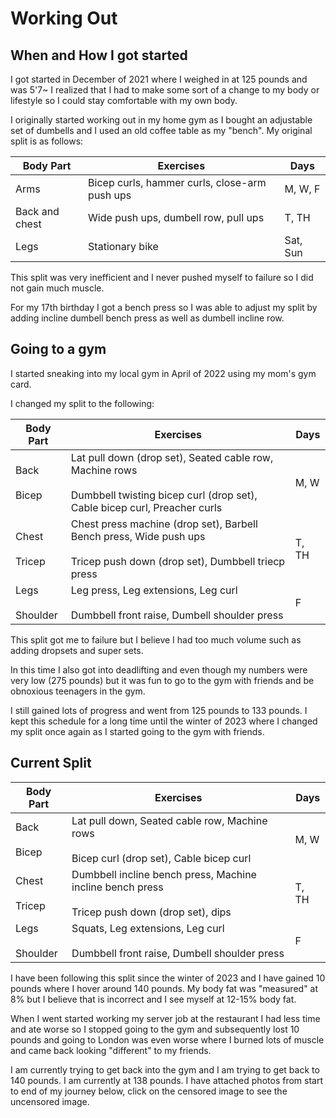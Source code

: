 
# Working Out

## When and How I got started
I got started in December of 2021 where I weighed in at 125 pounds and was 5'7~
I realized that I had to make some sort of a change to my body or lifestyle so I could stay comfortable with my own body. 

I originally started working out in my home gym as I bought an adjustable set of dumbells and I used an old coffee table as my "bench".
My original split is as follows:

<table>
    <thead>
        <tr>
            <th>Body Part</th>
            <th>Exercises</th>
            <th>Days</th>
        </tr>
    </thead>
    <tbody>
        <tr>
            <td>Arms</td>
            <td>Bicep curls, hammer curls, close-arm push ups</td>
            <td>M, W, F</td>
        </tr>
        <tr>
            <td>Back and chest</td>
            <td>Wide push ups, dumbell row, pull ups</td>
            <td>T, TH</td>
        </tr>
                <tr>
            <td>Legs</td>
            <td>Stationary bike</td>
            <td>Sat, Sun</td>
        </tr>
    </tbody>
</table>

This split was very inefficient and I never pushed myself to failure so I did not gain much muscle. 

For my 17th birthday I got a bench press so I was able to adjust my split by adding incline dumbell bench press as well as dumbell incline row.

## Going to a gym

I started sneaking into my local gym in April of 2022 using my mom's gym card. 

I changed my split to the following:


<table>
    <thead>
        <tr>
            <th>Body Part</th>
            <th>Exercises</th>
            <th>Days</th>
        </tr>
    </thead>
    <tbody>
        <tr>
            <td>Back<br /><br />Bicep</td>
            <td>Lat pull down (drop set), Seated cable row, Machine rows<br /><br />
            Dumbbell twisting bicep curl (drop set), Cable bicep curl, Preacher curls</td>
            <td>M, W</td>
        </tr>
        <tr>
            <td>Chest<br /><br />Tricep</td>
            <td>Chest press machine (drop set), Barbell Bench press, Wide push ups<br /><br />
            Tricep push down (drop set), Dumbbell triecp press</td>
            <td>T, TH</td>
        </tr>
                <tr>
            <td>Legs<br /><br />Shoulder</td>
            <td>Leg press, Leg extensions, Leg curl<br /><br />
            Dumbbell front raise, Dumbell shoulder press</td>
            <td>F</td>
        </tr>
    </tbody>
</table>

This split got me to failure but I believe I had too much volume such as adding dropsets and super sets. 

In this time I also got into deadlifting and even though my numbers were very low (275 pounds) but it was fun to go to the gym with friends and be obnoxious teenagers in the gym.

I still gained lots of progress and went from 125 pounds to 133 pounds. I kept this schedule for a long time until the winter of 2023 where I changed my split once again as I started going to the gym with friends.

## Current Split
<table>
    <thead>
        <tr>
            <th>Body Part</th>
            <th>Exercises</th>
            <th>Days</th>
        </tr>
    </thead>
    <tbody>
        <tr>
            <td>Back<br /><br />Bicep</td>
            <td>Lat pull down, Seated cable row, Machine rows<br /><br />
            Bicep curl (drop set), Cable bicep curl</td>
            <td>M, W</td>
        </tr>
        <tr>
            <td>Chest<br /><br />Tricep</td>
            <td>Dumbbell incline bench press, Machine incline bench press<br /><br />
            Tricep push down (drop set), dips</td>
            <td>T, TH</td>
        </tr>
                <tr>
            <td>Legs<br /><br />Shoulder</td>
            <td>Squats, Leg extensions, Leg curl<br /><br />
            Dumbbell front raise, Dumbell shoulder press</td>
            <td>F</td>
        </tr>
    </tbody>
</table>


I have been following this split since the winter of 2023 and I have gained 10 pounds where I hover around 140 pounds. My body fat was "measured" at 8% but I believe that is incorrect and I see myself at 12-15% body fat.

When I went started working my server job at the restaurant I had less time and ate worse so I stopped going to the gym and subsequently lost 10 pounds and going to London was even worse where I burned lots of muscle and came back looking "different" to my friends.

I am currently trying to get back into the gym and I am trying to get back to 140 pounds. I am currently at 138 pounds. I have attached photos from start to end of my journey below, click on the censored image to see the uncensored image.
<div className="flexboxVideos">
    <CensoredImage src={old} alt="December 2021" caption="December 2021" />
    <CensoredImage src={photo2022} alt="April 2022" caption="April 2022" />
    <CensoredImage src={front2022} alt="December 2022 Front" caption="December 2022" />
    <CensoredImage src={good} alt="December 2022 Good" caption="December 2022" />
    <CensoredImage src={back2024} alt="May 2024" caption="May 2024" />
</div>
